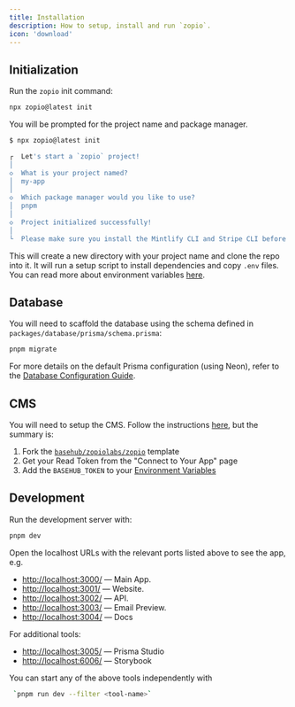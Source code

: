 ```yaml
---
title: Installation
description: How to setup, install and run `zopio`.
icon: 'download'
---
```


## Initialization

Run the `zopio` init command:

```sh Terminal
npx zopio@latest init
```

You will be prompted for the project name and package manager.

```sh Terminal
$ npx zopio@latest init

┌  Let's start a `zopio` project!
│
◇  What is your project named?
│  my-app
│
◇  Which package manager would you like to use?
│  pnpm
│
◇  Project initialized successfully!
│
└  Please make sure you install the Mintlify CLI and Stripe CLI before starting the project.
```

This will create a new directory with your project name and clone the repo into it. It will run a setup script to install dependencies and copy `.env` files. You can read more about environment variables [here](/setup/env).

## Database

You will need to scaffold the database using the schema defined in `packages/database/prisma/schema.prisma`:

```sh Terminal
pnpm migrate
```

For more details on the default Prisma configuration (using Neon), refer to the [Database Configuration Guide](https://docs.zopio.dev/packages/database#default-configuration).

## CMS

You will need to setup the CMS. Follow the instructions [here](/features/cms), but the summary is:

1. Fork the [`basehub/zopiolabs/zopio`](https://basehub.com/zopiolabs/zopio?fork=1) template
2. Get your Read Token from the "Connect to Your App" page
3. Add the `BASEHUB_TOKEN` to your [Environment Variables](/setup/env)

## Development

Run the development server with:

```sh Terminal
pnpm dev
```

Open the localhost URLs with the relevant ports listed above to see the app, e.g.

- [http://localhost:3000/](http://localhost:3000/) — Main App.
- [http://localhost:3001/](http://localhost:3001/) — Website.
- [http://localhost:3002/](http://localhost:3002/) — API.
- [http://localhost:3003/](http://localhost:3003/) — Email Preview.
- [http://localhost:3004/](http://localhost:3004/) — Docs

For additional tools:
- [http://localhost:3005/](http://localhost:3005/) — Prisma Studio
- [http://localhost:6006/](http://localhost:6006/) — Storybook


<Tip>You can start any of the above tools independently with</Tip>

```sh Terminal
 `pnpm run dev --filter <tool-name>`
```

